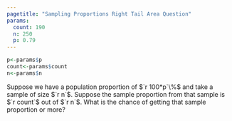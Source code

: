 ```yaml
---
pagetitle: "Sampling Proportions Right Tail Area Question"
params:
  count: 190 
  n: 250 
  p: 0.79
---
```


```r
p<-params$p
count<-params$count
n<-params$n
```

Suppose we have a population proportion of $`r 100*p`\%$ and take a sample of size $`r n`$. Suppose the sample proportion from that sample is $`r count`$ out of $`r n`$. What is the chance of getting that sample proportion or more?
